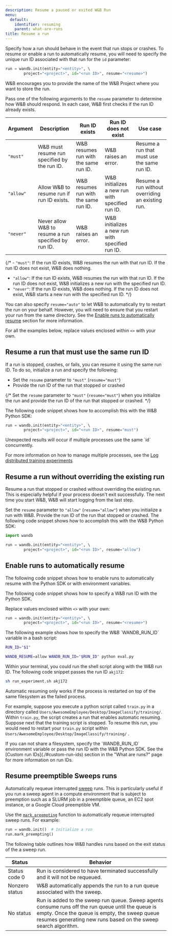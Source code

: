```yaml
---
description: Resume a paused or exited W&B Run
menu:
  default:
    identifier: resuming
    parent: what-are-runs
title: Resume a run
---
```


Specify how a run should behave in the event that run stops or crashes. To resume or enable a run to automatically resume, you will need to specify the unique run ID associated with that run for the `id` parameter:

```python
run = wandb.init(entity="<entity>", \ 
        project="<project>", id="<run ID>", resume="<resume>")
```

<Note>
W&B encourages you to provide the name of the W&B Project where you want to store the run.
</Note>

Pass one of the following arguments to the `resume` parameter to determine how W&B should respond. In each case, W&B first checks if the run ID already exists. 

|Argument | Description | Run ID exists| Run ID does not exist | Use case |
| --- | --- | -- | --| -- |
| `"must"` | W&B must resume run specified by the run ID. | W&B resumes run with the same run ID. | W&B raises an error. | Resume a run that must use the same run ID.  |
| `"allow"`| Allow W&B to resume run if run ID exists. | W&B resumes run with the same run ID. | W&B initializes a new run with specified run ID. | Resume a run without overriding an existing run. |
| `"never"`| Never allow W&B to resume a run specified by run ID. | W&B raises an error. | W&B initializes a new run with specified run ID. | |

{/* - `"must"`:  If the run ID exists, W&B resumes the run with that run ID. If the run ID does not exist, W&B does nothing. 
- `"allow"`:  If the run ID exists, W&B resumes the run with that run ID. If the run ID does not exist, W&B initializes a new run with the specified run ID.
- `"never"`: If the run ID exists, W&B does nothing. If the run ID does not exist, W&B starts a new run with the specified run ID. */}

You can also specify `resume="auto"` to let W&B to automatically try to restart the run on your behalf. However, you will need to ensure that you restart your run from the same directory. See the [Enable runs to automatically resume](#enable-runs-to-automatically-resume) section for more information.

For all the examples below, replace values enclosed within `<>` with your own.

## Resume a run that must use the same run ID
If a run is stopped, crashes, or fails, you can resume it using the same run ID. To do so, initialize a run and specify the following:

* Set the `resume` parameter to `"must"` (`resume="must"`) 
* Provide the run ID of the run that stopped or crashed

{/* Set the `resume` parameter to `"must"` (`resume="must"`) when you initialize the run and provide the run ID of the run that stopped or crashed. */}

The following code snippet shows how to accomplish this with the W&B Python SDK:

```python
run = wandb.init(entity="<entity>", \ 
        project="<project>", id="<run ID>", resume="must")
```

<Warning>
Unexpected results will occur if multiple processes use the same `id` concurrently. 


For more information on  how to manage multiple processes, see the [Log distributed training experiments](/guides/models/track/log/distributed-training)
</Warning>

## Resume a run without overriding the existing run
Resume a run that stopped or crashed without overriding the existing run. This is especially helpful if your process doesn't exit successfully. The next time you start W&B, W&B will start logging from the last step.

Set the `resume` parameter to `"allow"` (`resume="allow"`) when you initialize a run with W&B. Provide the run ID of the run that stopped or crashed. The following code snippet shows how to accomplish this with the W&B Python SDK:

```python
import wandb

run = wandb.init(entity="<entity>", \ 
        project="<project>", id="<run ID>", resume="allow")
```


## Enable runs to automatically resume 
The following code snippet shows how to enable runs to automatically resume with the Python SDK or with environment variables. 

<Tabs>
<Tab title="W&B Python SDK">
The following code snippet shows how to specify a W&B run ID with the Python SDK. 

Replace values enclosed within `<>` with your own:

```python
run = wandb.init(entity="<entity>", \ 
        project="<project>", id="<run ID>", resume="<resume>")
```
</Tab>
<Tab title="Shell script">
The following example shows how to specify the W&B `WANDB_RUN_ID` variable in a bash script: 

```bash title="run_experiment.sh"
RUN_ID="$1"

WANDB_RESUME=allow WANDB_RUN_ID="$RUN_ID" python eval.py
```
Within your terminal, you could run the shell script along with the W&B run ID. The following code snippet passes the run ID `akj172`: 

```bash
sh run_experiment.sh akj172 
```
</Tab>
</Tabs>


<Warning>
Automatic resuming only works if the process is restarted on top of the same filesystem as the failed process.
</Warning>


For example, suppose you execute a python script called `train.py` in a directory called `Users/AwesomeEmployee/Desktop/ImageClassify/training/`. Within `train.py`, the script creates a run that enables automatic resuming. Suppose next that the training script is stopped. To resume this run, you would need to restart your `train.py` script within `Users/AwesomeEmployee/Desktop/ImageClassify/training/` .


<Note>
If you can not share a filesystem, specify the `WANDB_RUN_ID` environment variable or pass the run ID with the W&B Python SDK. See the [Custom run IDs](./#custom-run-ids) section in the "What are runs?" page for more information on run IDs.
</Note>





## Resume preemptible Sweeps runs
Automatically requeue interrupted [sweep](/guides/models/sweeps/) runs. This is particularly useful if you run a sweep agent in a compute environment that is subject to preemption such as a SLURM job in a preemptible queue, an EC2 spot instance, or a Google Cloud preemptible VM.

Use the [`mark_preempting`](/ref/python/experiments/run#mark_preempting) function to automatically requeue interrupted sweep runs. For example:

```python
run = wandb.init()  # Initialize a run
run.mark_preempting()
```
The following table outlines how W&B handles runs based on the exit status of the a sweep run.

|Status| Behavior |
|------| ---------|
|Status code 0| Run is considered to have terminated successfully and it will not be requeued.  |
|Nonzero status| W&B automatically appends the run to a run queue associated with the sweep.|
|No status| Run is added to the sweep run queue. Sweep agents consume runs off the run queue until the queue is empty. Once the queue is empty, the sweep queue resumes generating new runs based on the sweep search algorithm.|